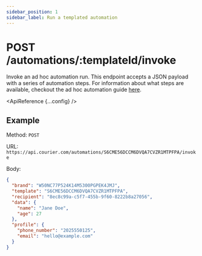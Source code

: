 ```yaml
---
sidebar_position: 1
sidebar_label: Run a templated automation
---
```



# POST /automations/:templateId/invoke

Invoke an ad hoc automation run. This endpoint accepts a JSON payload with a series of automation steps. For information about what steps are available, checkout the ad hoc automation guide [here](https://www.courier.com/docs/automations/steps/).

<ApiReference {...config} />

## Example

Method: `POST`

URL: `https://api.courier.com/automations/S6CME56DCCM6DVQA7CVZR1MTPFPA/invoke`

Body:
​

```json
{
  "brand": "W50NC77P524K14M5300PGPEK4JMJ",
  "template": "S6CME56DCCM6DVQA7CVZR1MTPFPA",
  "recipient": "8ec8c99a-c5f7-455b-9f60-8222b8a27056",
  "data": {
    "name": "Jane Doe",
    "age": 27
  },
  "profile": {
    "phone_number": "2025550125",
    "email": "hello@example.com"
  }
}
```
